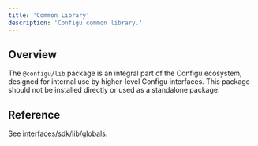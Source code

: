 ```yaml
---
title: 'Common Library'
description: 'Configu common library.'
---
```


## Overview

The `@configu/lib` package is an integral part of the Configu ecosystem, designed for internal use by higher-level Configu interfaces. This package should not be installed directly or used as a standalone package.

## Reference

See [interfaces/sdk/lib/globals](/interfaces/sdk/lib/globals).
